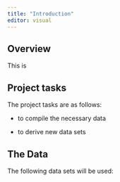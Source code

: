 ```yaml
---
title: "Introduction"
editor: visual
---
```


## Overview

This is

## Project tasks

The project tasks are as follows:

-   to compile the necessary data

-   to derive new data sets

## The Data

The following data sets will be used:
